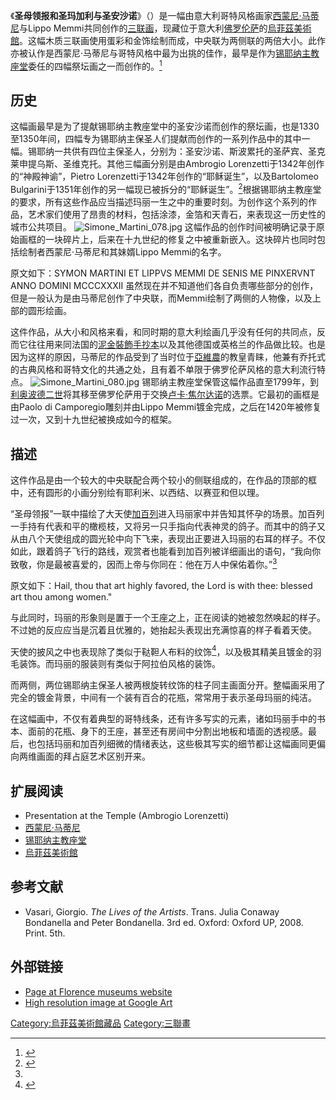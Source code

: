 
{{refimprove|time=2015-09-28T22:34:12+00:00}}
{{Infobox Artwork
| image_file =Simone_Martini_and_Lippo_Memmi_-_The_Annunciation_and_Two_Saints_-_WGA15010.jpg
| image_size = 275px
| title = 圣母领报和圣玛加利与圣安沙诺
| artist = [[西蒙尼·马蒂尼|西蒙尼·马蒂尼]]和[[Lippo_Memmi|Lippo Memmi]]
| year = 1333
| type = [[蛋彩金箔底祭坛画|蛋彩金箔底祭坛画]]
| height_metric = 305
| width_metric = 265
| metric_unit=cm
| imperial_unit=in
| city = [[佛罗伦萨|佛罗伦萨]]
| museum = [[乌菲兹美术馆|乌菲兹美术馆]]
}}
《'''圣母领报和圣玛加利与圣安沙诺'''》（{{lang-it|Annunciazione tra i santi Ansano e Margherita}}）是一幅由意大利哥特风格画家[[西蒙尼·马蒂尼|西蒙尼·马蒂尼]]与Lippo Memmi共同创作的[[三联画|三联画]]，现藏位于意大利[[佛罗伦萨|佛罗伦萨]]的[[烏菲茲美術館|烏菲茲美術館]]。这幅木质三联画使用蛋彩和金饰绘制而成，中央联为两侧联的两倍大小。此作亦被认作是西蒙尼·马蒂尼与哥特风格中最为出挑的佳作，最早是作为[[锡耶纳主教座堂|锡耶纳主教座堂]]委任的四幅祭坛画之一而创作的。<ref>{{Cite book|title = Siena and the Virgin: Art and Politics in a Late Medieval City State|last = Norman|first = Diana|publisher = CT: Yale UP|year = 1999|isbn = |location = New Haven|pages = 67-69}}</ref>

== 历史 ==
这幅画最早是为了提献锡耶纳主教座堂中的圣安沙诺而创作的祭坛画，也是1330至1350年间，四幅专为锡耶纳主保圣人们提献而创作的一系列作品中的其中一幅。锡耶纳一共供有四位主保圣人，分别为：圣安沙诺、斯波累托的圣萨宾、圣克莱申提乌斯、圣维克托。其他三幅画分别是由Ambrogio Lorenzetti于1342年创作的“神殿神谕”，Pietro Lorenzetti于1342年创作的“耶稣诞生”，以及Bartolomeo Bulgarini于1351年创作的另一幅现已被拆分的“耶稣诞生”。<ref name=":0">{{Cite journal|url = |title = Imone Martini, the Dominicans and the Early Sienese Polyptych.|journal = Journal of the Warburg and Courtauld Institute|issue = 45|doi = |others = |year = 1982|volume = |page = 69-93|pmid = |author = Cannon, Joanna}}</ref>根据锡耶纳主教座堂的要求，所有这些作品应当描述玛丽一生之中的重要时刻。为创作这个系列的作品，艺术家们使用了昂贵的材料，包括涂漆，金箔和天青石，来表现这一历史性的城市公共项目。
[[File:Simone_Martini_078.jpg|right]]
这幅作品的创作时间被明确记录于原始画框的一块碎片上，后来在十九世纪的修复之中被重新嵌入。这块碎片也同时包括绘制者西蒙尼·马蒂尼和其妹婿Lippo Memmi的名字。<div>原文如下：SYMON MARTINI ET LIPPVS MEMMI DE SENIS ME PINXERVNT ANNO DOMINI MCCCXXXII
虽然现在并不知道他们各自负责哪些部分的创作，但是一般认为是由马蒂尼创作了中央联，而Memmi绘制了两侧的人物像，以及上部的圆形绘画。
</div>这件作品，从大小和风格来看，和同时期的意大利绘画几乎没有任何的共同点，反而它往往用来同法国的[[泥金裝飾手抄本|泥金裝飾手抄本]]以及其他德国或英格兰的作品做比较。也是因为这样的原因，马蒂尼的作品受到了当时位于[[亞維農|亞維農]]的教皇青睐，他兼有乔托式的古典风格和哥特文化的共通之处，且有着不单限于佛罗伦萨风格的意大利流行特点。
[[File:Simone_Martini_080.jpg|thumb]]
锡耶纳主教座堂保管这幅作品直至1799年，到[[利奥波德二世_(神圣罗马帝国)|利奥波德二世]]将其移至佛罗伦萨用于交换[[卢卡·焦尔达诺|卢卡·焦尔达诺]]的选票。它最初的画框是由Paolo di Camporegio雕刻并由Lippo Memmi镀金完成，之后在1420年被修复过一次，又到十九世纪被换成如今的框架。

== 描述 ==
这件作品是由一个较大的中央联配合两个较小的侧联组成的，在作品的顶部的框中，还有圆形的小画分别绘有耶利米、以西结、以赛亚和但以理。

“圣母领报”一联中描绘了大天使[[加百列|加百列]]进入玛丽家中并告知其怀孕的场景。加百列一手持有代表和平的橄榄枝，又将另一只手指向代表神灵的鸽子。而其中的鸽子又从由八个天使组成的圆光轮中向下飞来，表现出正要进入玛丽的右耳的样子。不仅如此，跟着鸽子飞行的路线，观赏者也能看到加百列被详细画出的语句，“我向你致敬，你是最被喜爱的，因而上帝与你同在：他在万人中保佑着你。”<ref name=":0" /><div>原文如下：Hail, thou that art highly favored, the Lord is with thee: blessed art thou among women."</div>

与此同时，玛丽的形象则是置于一个王座之上，正在阅读的她被忽然唤起的样子。不过她的反应应当是沉着且优雅的，她抬起头表现出充满惊喜的样子看着天使。<div>天使的披风之中也表现除了类似于鞑靼人布料的纹饰<ref>{{Cite journal|url = |title = Cloth of Gold and Silver: Simone Martini's Techniques for Representing Luxury Textiles|journal = Gesta|issue = 30.2|doi = |others = |year = 1991|volume = |page = 154-162|pmid = |author = Hoeniger, Cathleen S}}</ref>，以及极其精美且镀金的羽毛装饰。而玛丽的服装则有类似于阿拉伯风格的装饰。
</div>

而两侧，两位锡耶纳主保圣人被两根旋转纹饰的柱子同主画面分开。整幅画采用了完全的镀金背景，中间有一个装有百合的花瓶，常常用于表示圣母玛丽的纯洁。

在这幅画中，不仅有着典型的哥特线条，还有许多写实的元素，诸如玛丽手中的书本、面前的花瓶、身下的王座，甚至还有房间中分割出地板和墙面的透视感。最后，也包括玛丽和加百列细微的情绪表达，这些极其写实的细节都让这幅画同更偏向两维画面的拜占庭艺术区别开来。

== 扩展阅读 ==
* Presentation at the Temple (Ambrogio Lorenzetti)
* [[西蒙尼·马蒂尼|西蒙尼·马蒂尼]]
* [[锡耶纳主教座堂|锡耶纳主教座堂]]
* [[烏菲茲美術館|烏菲茲美術館]]

== 参考文献 ==
{{Reflist}}
* Vasari, Giorgio. ''The Lives of the Artists''. Trans. Julia Conaway Bondanella and Peter Bondanella. 3rd ed. Oxford: Oxford UP, 2008. Print. 5th.

== 外部链接 ==
{{Commons category-inline|Annunciation by Simone Martini and Lippo Memmi in the Uffizi Gallery, Florence}}
* [http://www.polomuseale.firenze.it/catalogo/scheda.asp?nctn=00284557&value=1 Page at Florence museums website] {{Wayback|url=http://www.polomuseale.firenze.it/catalogo/scheda.asp?nctn=00284557&value=1 |date=20170401145850 }}
* [http://www.googleartproject.com/collection/uffizi-gallery/artwork/annunciation-simone-martini-and-lippo-memmi-martini-and-memmi/329459/ High resolution image at Google Art] {{Wayback|url=http://www.googleartproject.com/collection/uffizi-gallery/artwork/annunciation-simone-martini-and-lippo-memmi-martini-and-memmi/329459/ |date=20120627002029 }}
[[Category:烏菲茲美術館藏品|Category:烏菲茲美術館藏品]]
[[Category:三聯畫|Category:三聯畫]]
